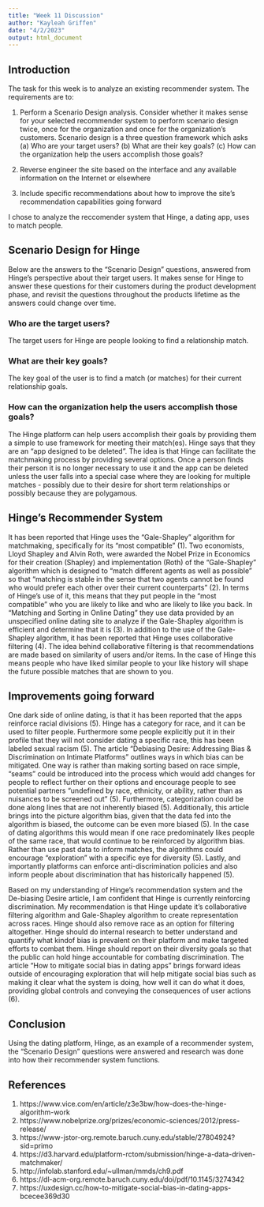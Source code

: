 ---
title: "Week 11 Discussion"
author: "Kayleah Griffen"
date: "4/2/2023"
output: html_document
---

## Introduction

The task for this week is to  analyze an existing recommender system. The requirements are to:

1) Perform a Scenario Design analysis. Consider whether it makes sense for your selected recommender system to perform scenario design twice, once for the organization and once for the organization's customers. Scenario design is a three question framework which asks (a) Who are your target users? (b) What are their key goals? (c) How can the organization help the users accomplish those goals?

2) Reverse engineer the site based on the interface and any available information on the Internet or elsewhere

3) Include specific recommendations about how to improve the site's recommendation capabilities going forward 

I chose to analyze the reccomender system that Hinge, a dating app, uses to match people. 


## Scenario Design for Hinge

Below are the answers to the "Scenario Design" questions, answered from Hinge's perspective about their target users. It makes sense for Hinge to answer these questions for their customers during the product development phase, and revisit the questions throughout the products lifetime as the answers could change over time. 

### Who are the target users?

The target users for Hinge are people looking to find a relationship match. 

### What are their key goals?

The key goal of the user is to find a match (or matches) for their current relationship goals. 

### How can the organization help the users accomplish those goals?

The Hinge platform can help users accomplish their goals by providing them a simple to use framework for meeting their match(es). Hinge says that they are an "app designed to be deleted". The idea is that Hinge can facilitate the matchmaking process by providing several options. Once a person finds their person it is no longer necessary to use it and the app can be deleted unless the user falls into a special case where they are looking for multiple matches - possibly due to their desire for short term relationships or possibly because they are polygamous.

## Hinge's Recommender System

It has been reported that Hinge uses the "Gale-Shapley" algorithm for matchmaking, specifically for its "most compatible" (1). Two economists, Lloyd Shapley and Alvin Roth, were awarded the Nobel Prize in Economics for their creation (Shapley) and implementation (Roth) of the "Gale-Shapley" algorithm which is designed to "match different agents as well as possible" so that "matching is stable in the sense that two agents cannot be found who would prefer each other over their current counterparts" (2). In terms of Hinge's use of it, this means that they put people in the "most compatible" who you are likely to like and who are likely to like you back. In "Matching and Sorting in Online Dating" they use data provided by an unspecified online dating site to analyze if the Gale-Shapley algorithm is efficient and determine that it is (3). In addition to the use of the Gale-Shapley algorithm, it has been reported that Hinge uses collaborative filtering (4). The idea behind collaborative filtering is that recommendations are made based on similarity of users and/or items. In the case of Hinge this means people who have liked similar people to your like history will shape the future possible matches that are shown to you.

## Improvements going forward

One dark side of online dating, is that it has been reported that the apps reinforce racial divisions (5). Hinge has a category for race, and it can be used to filter people. Furthermore some people explicitly put it in their profile that they will not consider dating a specific race, this has been labeled sexual racism (5). The article "Debiasing Desire: Addressing Bias & Discrimination on Intimate Platforms" outlines ways in which bias can be mitigated. One way is rather than making sorting based on race simple, "seams" could be introduced into the process which would add changes for people to reflect further on their options and encourage people to see potential partners "undefined by race, ethnicity, or ability, rather than as nuisances to be screened out" (5). Furthermore, categorization could be done along lines that are not inherently biased (5). Additionally, this article brings into the picture algorithm bias, given that the data fed into the algorithm is biased, the outcome can be even more biased (5). In the case of dating algorithms this would mean if one race predominately likes people of the same race, that would continue to be reinforced by algorithm bias. Rather than use past data to inform matches, the algorithms could encourage "exploration" with a specific eye for diversity (5). Lastly, and importantly platforms can enforce anti-discrimination policies and also inform people about discrimination that has historically happened (5).

Based on my understanding of Hinge's recommendation system and the De-biasing Desire article, I am confident that Hinge is currently reinforcing discrimination. My recommendation is that Hinge update it's collaborative filtering algorithm and Gale-Shapley algorithm to create representation across races. Hinge should also remove race as an option for filtering altogether. Hinge should do internal research to better understand and quantify what kindof bias is prevalent on their platform and make targeted efforts to combat them. Hinge should report on their diversity goals so that the public can hold hinge accountable for combating discrimination. The article "How to mitigate social bias in dating apps" brings forward ideas outside of encouraging exploration that will help mitigate social bias such as making it clear what the system is doing, how well it can do what it does, providing global controls and conveying the consequences of user actions (6).

## Conclusion

Using the dating platform, Hinge, as an example of a recommender system, the "Scenario Design" questions were answered and research was done into how their recommender system functions.

## References 

1) https://www.vice.com/en/article/z3e3bw/how-does-the-hinge-algorithm-work
2) https://www.nobelprize.org/prizes/economic-sciences/2012/press-release/
3) https://www-jstor-org.remote.baruch.cuny.edu/stable/27804924?sid=primo
4) https://d3.harvard.edu/platform-rctom/submission/hinge-a-data-driven-matchmaker/
5) http://infolab.stanford.edu/~ullman/mmds/ch9.pdf
5) https://dl-acm-org.remote.baruch.cuny.edu/doi/pdf/10.1145/3274342
6) https://uxdesign.cc/how-to-mitigate-social-bias-in-dating-apps-bcecee369d30
